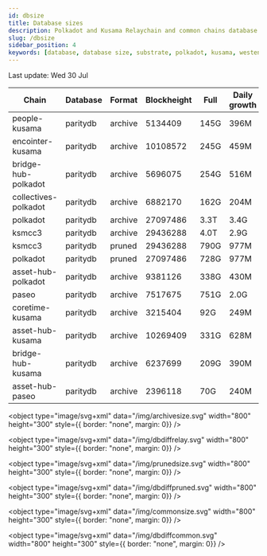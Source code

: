 ```yaml
---
id: dbsize
title: Database sizes
description: Polkadot and Kusama Relaychain and common chains database sizes
slug: /dbsize
sidebar_position: 4
keywords: [database, database size, substrate, polkadot, kusama, westend]
---
```



Last update: Wed 30 Jul

| Chain    | Database   | Format | Blockheight | Full         | Daily growth |
| ------------------------| ----------- | -------- | ------- | ---------- | ----- | 
| people-kusama | paritydb | archive | 5134409 | 145G | 396M |
| encointer-kusama | paritydb | archive | 10108572 | 245G | 459M |
| bridge-hub-polkadot | paritydb | archive | 5696075 | 254G | 516M |
| collectives-polkadot | paritydb | archive | 6882170 | 162G | 204M |
| polkadot | paritydb | archive | 27097486 | 3.3T | 3.4G |
| ksmcc3 | paritydb | archive | 29436288 | 4.0T | 2.9G |
| ksmcc3 | paritydb | pruned | 29436288 | 790G | 977M |
| polkadot | paritydb | pruned | 27097486 | 728G | 977M |
| asset-hub-polkadot | paritydb | archive | 9381126 | 338G | 430M |
| paseo | paritydb | archive | 7517675 | 751G | 2.0G |
| coretime-kusama | paritydb | archive | 3215404 | 92G | 249M |
| asset-hub-kusama | paritydb | archive | 10269409 | 331G | 628M |
| bridge-hub-kusama | paritydb | archive | 6237699 | 209G | 390M |
| asset-hub-paseo | paritydb | archive | 2396118 | 70G | 240M |
<object type="image/svg+xml" data="/img/archivesize.svg" width="800" height="300" style={{ border: "none", margin: 0}} />

<object type="image/svg+xml" data="/img/dbdiffrelay.svg" width="800" height="300" style={{ border: "none", margin: 0}} />

<object type="image/svg+xml" data="/img/prunedsize.svg" width="800" height="300" style={{ border: "none", margin: 0}} />

<object type="image/svg+xml" data="/img/dbdiffpruned.svg" width="800" height="300" style={{ border: "none", margin: 0}} />

<object type="image/svg+xml" data="/img/commonsize.svg" width="800" height="300" style={{ border: "none", margin: 0}} />

<object type="image/svg+xml" data="/img/dbdiffcommon.svg" width="800" height="300" style={{ border: "none", margin: 0}} />

